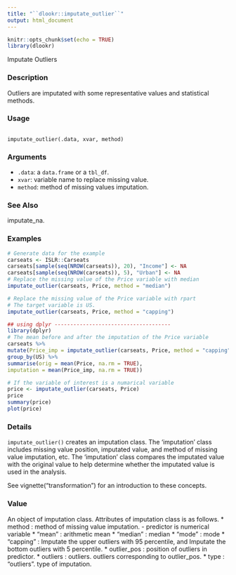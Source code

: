 ```yaml
---
title: "``dlookr::imputate_outlier``"
output: html_document
---
```


```r
knitr::opts_chunk$set(echo = TRUE)
library(dlookr)
```

Imputate Outliers

### Description 

Outliers are imputated with some representative values and statistical methods.

### Usage 

<pre><code>
imputate_outlier(.data, xvar, method)
</code></pre>

### Arguments
 
* ``.data``: a ``data.frame`` or a ``tbl_df``.
* ``xvar``: variable name to replace missing value.
* ``method``: method of missing values imputation.


### See Also
 
imputate_na.

### Examples
```r

# Generate data for the example
carseats <- ISLR::Carseats
carseats[sample(seq(NROW(carseats)), 20), "Income"] <- NA
carseats[sample(seq(NROW(carseats)), 5), "Urban"] <- NA
# Replace the missing value of the Price variable with median
imputate_outlier(carseats, Price, method = "median")
```

```r
# Replace the missing value of the Price variable with rpart
# The target variable is US.
imputate_outlier(carseats, Price, method = "capping")
```

```r
## using dplyr -------------------------------------
library(dplyr)
# The mean before and after the imputation of the Price variable
carseats %>%
mutate(Price_imp = imputate_outlier(carseats, Price, method = "capping")) %>%
group_by(US) %>%
summarise(orig = mean(Price, na.rm = TRUE),
imputation = mean(Price_imp, na.rm = TRUE))
```

```r
# If the variable of interest is a numarical variable
price <- imputate_outlier(carseats, Price)
price
summary(price)
plot(price)
```

### Details 

``imputate_outlier()`` creates an imputation class. The 'imputation' class includes missing value position,
imputated value, and method of missing value imputation, etc. The 'imputation' class compares the imputated value with the original value to help determine whether the imputated value is used in the analysis.

See vignette("transformation") for an introduction to these concepts.

### Value 

An object of imputation class. Attributes of imputation class is as follows.
*  method : method of missing value imputation.
   - predictor is numerical variable
* "mean" : arithmetic mean
* "median" : median
* "mode" : mode
* "capping" : Imputate the upper outliers with 95 percentile, and Imputate the bottom outliers with 5 percentile.
*  outlier_pos : position of outliers in predictor.
*  outliers : outliers. outliers corresponding to outlier_pos.
*  type : "outliers". type of imputation.
